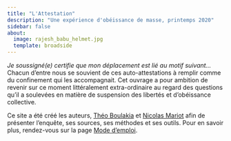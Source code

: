 ```yaml
---
title: "L'Attestation"
description: "Une expérience d'obéissance de masse, printemps 2020"
sidebar: false
about:
  image: rajesh_babu_helmet.jpg
  template: broadside
---
```


*Je soussigné(e) certifie que mon déplacement est lié au motif suivant...* Chacun d'entre nous se souvient de ces auto-attestations à remplir comme du confinement qui les accompagnait. Cet ouvrage a pour ambition de revenir sur ce moment littéralement extra-ordinaire au regard des questions qu'il a soulevées en matière de suspension des libertés et d'obéissance collective.

Ce site a été créé les auteurs, [Théo Boulakia](https://tblk.github.io) et [Nicolas Mariot](http://nicolas.mariot.cnrs.free.fr/) afin de présenter l'enquête, ses sources, ses méthodes et ses outils. Pour en savoir plus, rendez-vous sur la page [Mode d'emploi](https://l-attestation.github.io/mode-d-emploi).
